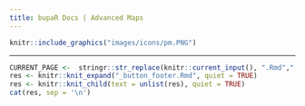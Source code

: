 ```yaml
---
title: bupaR Docs | Advanced Maps
---
```


```r
knitr::include_graphics("images/icons/pm.PNG")
```

***



```r
CURRENT_PAGE <-  stringr::str_replace(knitr::current_input(), ".Rmd",".html")
res <- knitr::knit_expand("_button_footer.Rmd", quiet = TRUE)
res <- knitr::knit_child(text = unlist(res), quiet = TRUE)
cat(res, sep = '\n')
```